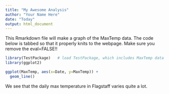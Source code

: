```yaml
---
title: "My Awesome Analysis"
author: "Your Name Here"
date: "Today"
output: html_document
---
```


This Rmarkdown file will make a graph of the MaxTemp data. The code below is 
tabbed so that it properly knits to the webpage. Make sure you remove the eval=FALSE!!

```r
library(TestPackage)   # load TestPackage, which includes MaxTemp data frame.
library(ggplot2)

ggplot(MaxTemp, aes(x=Date, y=MaxTemp)) +
  geom_line()
```
  
We see that the daily max temperature in Flagstaff varies quite a lot.
